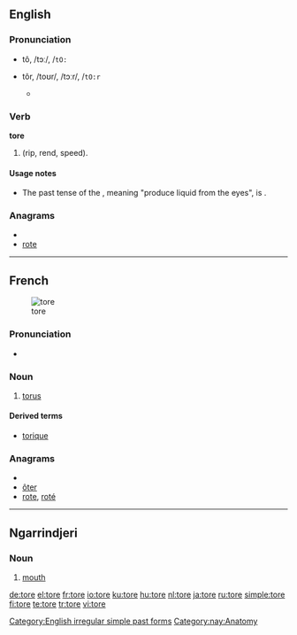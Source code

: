 {{also|Tore}}
==English==

===Pronunciation===
* {{a|RP}} tô, /tɔː/, /<tt>tO:</tt>
* {{a|US}} tôr, /toʊr/, /tɔːr/, /<tt>tO:r</tt>
** {{rhymes|ɔː(r)}}

===Verb===
'''tore'''

# {{simple past of|[[tear]]|nodot=9}} (rip, rend, speed).

====Usage notes====
* The past tense of the {{term|tear}}, meaning "produce liquid from the eyes", is {{term|teared}}.

===Anagrams===
* {{alphagram|eort}}
* [[rote#English|rote]]

[[Category:English irregular simple past forms]]

----

==French==
{{wikipedia|lang=fr}}
[[Image:Torus.jpg|thumb|tore]]

===Pronunciation===
* {{IPA|/tɔʁ/|lang=fr}}

===Noun===
{{fr-noun|m}}

# {{geometry|lang=fr}} [[torus]]

====Derived terms====
* [[torique]]

===Anagrams===
* {{alphagram|eort}}
* [[ôter#French|ôter]]
* [[rote#French|rote]], [[roté#French|roté]]

----
==Ngarrindjeri==

===Noun===
{{infl|nay|noun}}

# [[mouth]]

[[Category:nay:Anatomy]]

[[de:tore]]
[[el:tore]]
[[fr:tore]]
[[io:tore]]
[[ku:tore]]
[[hu:tore]]
[[nl:tore]]
[[ja:tore]]
[[ru:tore]]
[[simple:tore]]
[[fi:tore]]
[[te:tore]]
[[tr:tore]]
[[vi:tore]]